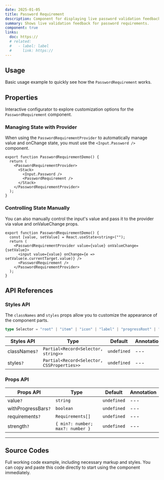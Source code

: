 ```yaml
---
date: 2025-01-05
title: Password Requirement
description: Component for displaying live password validation feedback based on defined requirements, optionally with strength progress bars.
summary: Shows live validation feedback for password requirements.
component: true
links:
  doc: https://
  # related:
  #   - label: label
  #     link: https://
---
```


## Usage

Basic usage example to quickly see how the `PasswordRequirement` works.

<PasswordRequirementDemosUsage />

## Properties

Interactive configurator to explore customization options for the `PasswordRequirement` component.

<PasswordRequirementDemosConfigurator />

### Managing State with Provider

When using the `PasswordRequirementProvider` to automatically manage value and onChange state, you must use the `<Input.Password />` component.

```tsx
export function PasswordRequirementDemo() {
  return (
    <PasswordRequirementProvider>
      <Stack>
        <Input.Password />
        <PasswordRequirement />
      </Stack>
    </PasswordRequirementProvider>
  );
}
```

### Controlling State Manually

You can also manually control the input's value and pass it to the provider via value and onValueChange props.

```tsx
export function PasswordRequirementDemo() {
  const [value, setValue] = React.useState<string>("");
  return (
    <PasswordRequirementProvider value={value} onValueChange={setValue}>
      <input value={value} onChange={e => setValue(e.currentTarget.value)} />
      <PasswordRequirement />
    </PasswordRequirementProvider>
  );
}
```

## API References

### Styles API

The `classNames` and `styles` props allow you to customize the appearance of the component parts.

```ts
type Selector = "root" | "item" | "icon" | "label" | "progressRoot" | "progressIndicator";
```

| Styles API    | Type                                       | Default     | Annotation |
| ------------- | ------------------------------------------ | ----------- | ---------- |
| classNames`?` | `Partial<Record<Selector, string>>`        | `undefined` | ---        |
| styles`?`     | `Partial<Record<Selector, CSSProperties>>` | `undefined` | ---        |

### Props API

| Props API           | Type                             | Default     | Annotation |
| ------------------- | -------------------------------- | ----------- | ---------- |
| value`?`            | `string`                         | `undefined` | ---        |
| withProgressBars`?` | `boolean`                        | `undefined` | ---        |
| requirements`?`     | `Requirements[]`                 | `undefined` | ---        |
| strength`?`         | `{ min?: number; max?: number }` | `undefined` | ---        |

---

## Source Codes

Full working code example, including necessary markup and styles.
You can copy and paste this code directly to start using the component immediately.

<SourceCodes name="requirements-password" />
